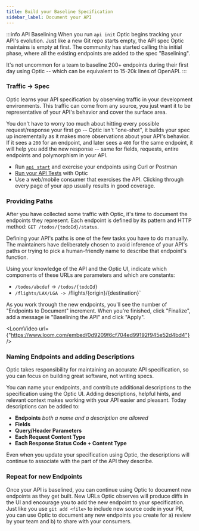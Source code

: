 ```yaml
---
title: Build your Baseline Specification
sidebar_label: Document your API
---
```


:::info API Baselining
When you run `api init` Optic begins tracking your API's evolution. Just like a new Git repo starts empty, the API spec Optic maintains is empty at first. The community has started calling this initial phase, where all the existing endpoints are added to the spec "Baselining".

It's not uncommon for a team to baseline 200+ endpoints during their first day using Optic -- which can be equivalent to 15-20k lines of OpenAPI.
:::



### Traffic → Spec

Optic learns your API specification by observing traffic in your development environments. This traffic can come from any source, you just want it to be representative of your API's behavior and cover the surface area.

You don't have to worry too much about hitting every possible request/response your first go -- Optic isn't "one-shot", it builds your spec up incrementally as it makes more observations about your API's behavior. If it sees a `200` for an endpoint, and later sees a `400` for the same endpoint, it will help you add the new response -- same for fields, requests, entire endpoints and polymorphism in your API.

- Run [`api start`](/docs/get-started/config) and exercise your endpoints using Curl or Postman
- [Run your API Tests](/docs/get-started/testing) with Optic
- Use a web/mobile consumer that exercises the API. Clicking through every page of your app usually results in good coverage.

### Providing Paths
After you have collected some traffic with Optic, it's time to document the endpoints they represent. Each endpoint is defined by its pattern and HTTP method: `GET /todos/{todoId}/status`.

Defining your API's paths is one of the few tasks you have to do manually. The maintainers have deliberately chosen to avoid inference of your API's paths or trying to pick a human-friendly name to describe that endpoint's function.

Using your knowledge of the API and the Optic UI, indicate which components of these URLs are parameters and which are constants:
- `/todos/abcdef` -> `/todos/{todoId}`
- `/flights/LAX/LGA -> `/flights/{origin}/{destination}`

As you work through the new endpoints, you'll see the number of "Endpoints to Document" increment. When you're finished, click "Finalize", add a message ie "Baselining the API" and click "Apply".


<LoomVideo url={"https://www.loom.com/embed/0d9209f6cf704ed99192f945e52d4bd4"} />

### Naming Endpoints and adding Descriptions
Optic takes responsibility for maintaining an accurate API specification, so you can focus on building great software, not writing specs.

You can name your endpoints, and contribute additional descriptions to the specification using the Optic UI. Adding descriptions, helpful hints, and relevant context makes working with your API easier and pleasant. Today descriptions can be added to:

- **Endpoints** *both a name and a description are allowed*
- **Fields**
- **Query/Header Parameters**
- **Each Request Content Type**
- **Each Response Status Code + Content Type**

Even when you update your specification using Optic, the descriptions will continue to associate with the part of the API they describe.

### Repeat for new Endpoints
Once your API is baselined, you can continue using Optic to document new endpoints as they get built. New URLs Optic observes will produce diffs in the UI and encourage you to add the new endpoint to your specification. Just like you use `git add <file>` to include new source code in your PR, you can use Optic to document any new endpoints you create for a) review by your team and b) to share with your consumers.
